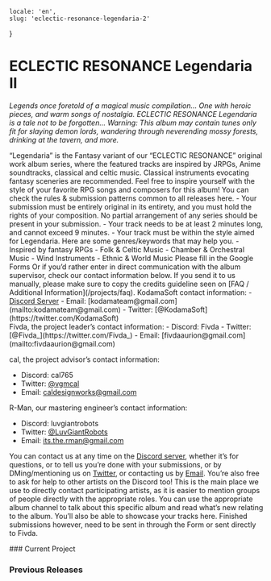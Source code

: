     locale: 'en',
    slug: 'eclectic-resonance-legendaria-2'
}

# ECLECTIC RESONANCE Legendaria II

*Legends once foretold of a magical music compilation… One with heroic pieces, and warm songs of nostalgia. ECLECTIC RESONANCE Legendaria is a tale not to be forgotten… Warning: This album may contain tunes only fit for slaying demon lords, wandering through neverending mossy forests, drinking at the tavern, and more.*

<WrappableParagraph title="Presentation">
“Legendaria” is the Fantasy variant of our “ECLECTIC RESONANCE” original work album series, where the featured tracks are inspired by JRPGs, Anime soundtracks, classical and celtic music. Classical instruments evocating fantasy sceneries are recommended. Feel free to inspire yourself with the style of your favorite RPG songs and composers for this album!
</WrappableParagraph>

<WrappableParagraph title="General KodamaSounds Specific Rules">
    <CtaButton link='/projects/faq' icon='book'>
        <span>You can check the rules & submission patterns common to all releases here.</span>
    </CtaButton>
</WrappableParagraph>

<WrappableParagraph title="Legendaria Specific Music Rules">
- Your submission must be entirely original in its entirety, and you must hold the rights of your composition. No partial arrangement of any series should be present in your submission.
- Your track needs to be at least 2 minutes long, and cannot exceed 9 minutes.
- Your track must be within the style aimed for Legendaria. Here are some genres/keywords that may help you.
    - Inspired by fantasy RPGs
    - Folk & Celtic Music
    - Chamber & Orchestral Music
    - Wind Instruments
    - Ethnic & World Music
</WrappableParagraph>

<WrappableParagraph title="Track Submission">
<CtaButton link='https://forms.gle/YciTS1AnzikkpBnp9' icon='envelope'>
    <span>Please fill in the Google Forms</span>
</CtaButton>
Or if you’d rather enter in direct communication with the album supervisor, check our contact information below. If you send it to us manually, please make sure to copy the credits guideline seen on [FAQ / Additional Information](/projects/faq).
</WrappableParagraph>

<WrappableParagraph title="Contact (Questions / Submissions)">
KodamaSoft contact information:
- <a href="/discord">Discord Server</a> 
- Email: [kodamateam@gmail.com](mailto:kodamateam@gmail.com)
- Twitter: [@KodamaSoft](https://twitter.com/KodamaSoft)

<br/>
Fivda, the project leader’s contact information:
- Discord: Fivda
- Twitter: [@Fivda_](https://twitter.com/Fivda_)
- Email: [fivdaaurion@gmail.com](mailto:fivdaaurion@gmail.com)

cal, the project advisor’s contact information:
- Discord: cal765
- Twitter: [@vgmcal](https://twitter.com/vgmcal)
- Email: [caldesignworks@gmail.com](mailto:caldesignworks@gmail.com)

R-Man, our mastering engineer’s contact information:
- Discord: luvgiantrobots
- Twitter: [@LuvGiantRobots](https://twitter.com/LuvGiantRobots)
- Email: [its.the.rman@gmail.com](mailto:its.the.rman@gmail.com)

You can contact us at any time on the <a href="/discord">Discord server</a>, whether it’s for questions, or to tell us you’re done with your submissions, or by DMing/mentioning us on [Twitter](https://twitter.com/KodamaSoft), or contacting us by [Email](mailto:kodamateam@gmail.com). You’re also free to ask for help to other artists on the Discord too! This is the main place we use to directly contact participating artists, as it is easier to mention groups of people directly with the appropriate roles. You can use the appropriate album channel to talk about this specific album and read what’s new relating to the album. You’ll also be able to showcase your tracks here. Finished submissions however, need to be sent in through the Form or sent directly to Fivda.
</WrappableParagraph>

<WrappableParagraph title="Releases Information">
### Current Project
<ProjectInformation slug="eclectic-resonance-legendaria-2"/>

### Previous Releases
<AlbumListing slug="eclectic-resonance-legendaria" />
</WrappableParagraph>